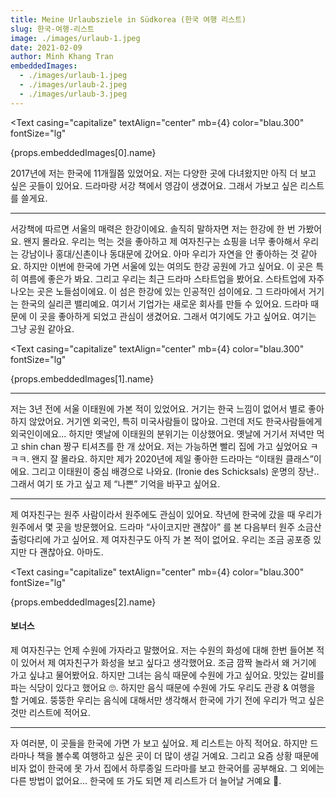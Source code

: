 ```yaml
---
title: Meine Urlaubsziele in Südkorea (한국 여행 리스트)
slug: 한국-여행-리스트
image: ./images/urlaub-1.jpeg
date: 2021-02-09
author: Minh Khang Tran
embeddedImages:
  - ./images/urlaub-1.jpeg
  - ./images/urlaub-2.jpeg
  - ./images/urlaub-3.jpeg
---
```



<GatsbyImage
  image={getImage(props.embeddedImages[0])}
  alt={props.embeddedImages[0].name}
  className="post-img"
/>
<Text
  casing="capitalize"
  textAlign="center"
  mb={4}
  color="blau.300"
  fontSize="lg"
>
  {props.embeddedImages[0].name}
</Text>

2017년에 저는 한국에 11개월쯤 있었어요. 저는 다양한 곳에 다녀왔지만 아직 더 보고 싶은 곳들이 있어요. 드라마랑 서강 책에서 영감이 생겼어요. 그래서 가보고 싶은 리스트를 쓸게요.

---

서강책에 따르면 서울의 매력은 한강이에요. 솔직히 말하자면 저는 한강에 한 번 가봤어요. 왠지 몰라요. 우리는 먹는 것을 좋아하고 제 여자친구는 쇼핑을 너무 좋아해서 우리는 강남이나 홍대/신촌이나 동대문에 갔어요. 아마 우리가 자연을 안 좋아하는 것 같아요.
하지만 이번에 한국에 가면 서울에 있는 여의도 한강 공원에 가고 싶어요. 이 곳은 특히 여름에 좋은가 봐요.
그리고 우리는 최근 드라마 스타트업을 봤어요.
스타트업에 자주 나오는 곳은 노들섬이에요. 이 섬은 한강에 있는 인공적인 섬이에요. 그 드라마에서 거기는 한국의 실리콘 밸리예요. 여기서 기업가는 새로운 회사를 만들 수 있어요. 드라마 때문에 이 곳을 좋아하게 되었고 관심이 생겼어요. 그래서 여기에도 가고 싶어요. 여기는 그냥 공원 같아요.

<GatsbyImage
  image={getImage(props.embeddedImages[1])}
  alt={props.embeddedImages[1].name}
  className="post-img"
/>
<Text
  casing="capitalize"
  textAlign="center"
  mb={4}
  color="blau.300"
  fontSize="lg"
>
  {props.embeddedImages[1].name}
</Text>

---

저는 3년 전에 서울 이태원에 가본 적이 있었어요. 거기는 한국 느낌이 없어서 별로 좋아하지 않았어요. 거기엔 외국인, 특히 미국사람들이 많아요. 그런데 저도 한국사람들에게 외국인이에요...
하지만 옛날에 이태원의 분위기는 이상했어요. 옛날에 거기서 저녁만 먹고 shin chan 짱구 티셔츠를 한 개 샀어요. 저는 가능하면 빨리 집에 가고 싶었어요 ㅋㅋㅋ. 왠지 잘 몰라요. 하지만 제가 2020년에 제일 좋아한 드라마는 “이태원 클래스”이에요. 그리고 이태원이 중심 배경으로 나와요. (Ironie des Schicksals) 운명의 장난..
그래서 여기 또 가고 싶고 제 “나쁜” 기억을 바꾸고 싶어요.

---

제 여자친구는 원주 사람이라서 원주에도 관심이 있어요. 작년에 한국에 갔을 때 우리가 원주에서 몇 곳을 방문했어요. 드라마 “사이코지만 괜찮아” 를 본 다음부터 원주 소금산 출렁다리에 가고 싶어요. 제 여자친구도 아직 가 본 적이 없어요. 우리는 조금 공포증 있지만 다 괜찮아요. 아마도.

<GatsbyImage
  image={getImage(props.embeddedImages[2])}
  alt={props.embeddedImages[2].name}
  className="post-img"
/>
<Text
  casing="capitalize"
  textAlign="center"
  mb={4}
  color="blau.300"
  fontSize="lg"
>
  {props.embeddedImages[2].name}
</Text>

#### 보너스

제 여자친구는 언제 수원에 가자라고 말했어요. 저는 수원의 화성에 대해 한번 들어본 적이 있어서 제 여자친구가 화성을 보고 싶다고 생각했어요. 조금 깜짝 놀라서 왜 거기에 가고 싶냐고 물어봤어요. 하지만 그녀는 음식 때문에 수원에 가고 싶어요. 맛있는 갈비를 파는 식당이 있다고 했어요 🙄. 하지만 음식 때문에 수원에 가도 우리도 관광 & 여행을 할 거예요.
뚱뚱한 우리는 음식에 대해서만 생각해서 한국에 가기 전에 우리가 먹고 싶은 것만 리스트에 적어요.

<hr punkt="true" />

자 여러분, 이 곳들을 한국에 가면 가 보고 싶어요. 제 리스트는 아직 적어요. 하지만 드라마나 책을 볼수록 여행하고 싶은 곳이 더 많이 생길 거예요.
그리고 요즘 상황 때문에 비자 없이 한국에 못 가서 집에서 하루종일 드라마를 보고 한국어를 공부해요. 그 외에는 다른 방법이 없어요...
한국에 또 가도 되면 제 리스트가 더 늘어날 거예요 🤗.
